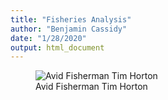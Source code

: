 ```yaml
---
title: "Fisheries Analysis"
author: "Benjamin Cassidy"
date: "1/28/2020"
output: html_document
---
```


![Avid Fisherman Tim Horton](TimHorton73-header-1260x800.jpg)

